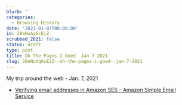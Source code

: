 ```yaml
---
blurb: ''
categories:
  - Browsing History
date: '2021-01-07T00:00:00'
id: 20eNoAq6cEiZ
scrubbed_2021: false
status: draft
type: post
title: Oh The Pages I Goed  Jan 7 2021
slug: 20eNoAq6cEiZ--oh-the-pages-i-goed--jan-7-2021
---
```


My trip around the web - Jan. 7, 2021

- [Verifying email addresses in Amazon SES - Amazon Simple Email Service](https://docs.aws.amazon.com/ses/latest/DeveloperGuide/verify-email-addresses.html)
